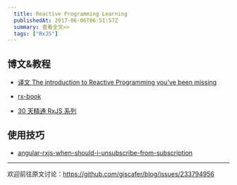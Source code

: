 ```yaml
---
  title: Reactive Programming Learning
  publishedAt: 2017-06-06T06:51:57Z
  summary: 查看全文>>
  tags: ["RxJS"]
---
```


## 博文&教程

- [译文 The introduction to Reactive Programming you've been missing](http://www.lightskystreet.com/2015/11/29/translate-introduction-to-reactive/)

- [rx-book](http://xgrommx.github.io/rx-book/content/guidelines/introduction/index.html)

- [30 天精通 RxJS 系列](https://ithelp.ithome.com.tw/users/20103367/ironman/1199)

## 使用技巧
- [angular-rxjs-when-should-i-unsubscribe-from-subscription](https://stackoverflow.com/questions/38008334/angular-rxjs-when-should-i-unsubscribe-from-subscription)

---
欢迎前往原文讨论：https://github.com/giscafer/blog/issues/233794956

